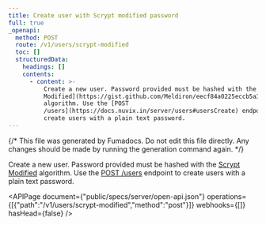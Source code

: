 ```yaml
---
title: Create user with Scrypt modified password
full: true
_openapi:
  method: POST
  route: /v1/users/scrypt-modified
  toc: []
  structuredData:
    headings: []
    contents:
      - content: >-
          Create a new user. Password provided must be hashed with the [Scrypt
          Modified](https://gist.github.com/Meldiron/eecf84a0225eccb5a378d45bb27462cc)
          algorithm. Use the [POST
          /users](https://docs.nuvix.in/server/users#usersCreate) endpoint to
          create users with a plain text password.
---
```


{/* This file was generated by Fumadocs. Do not edit this file directly. Any changes should be made by running the generation command again. */}

Create a new user. Password provided must be hashed with the [Scrypt Modified](https://gist.github.com/Meldiron/eecf84a0225eccb5a378d45bb27462cc) algorithm. Use the [POST /users](https://docs.nuvix.in/server/users#usersCreate) endpoint to create users with a plain text password.

<APIPage document={"public/specs/server/open-api.json"} operations={[{"path":"/v1/users/scrypt-modified","method":"post"}]} webhooks={[]} hasHead={false} />